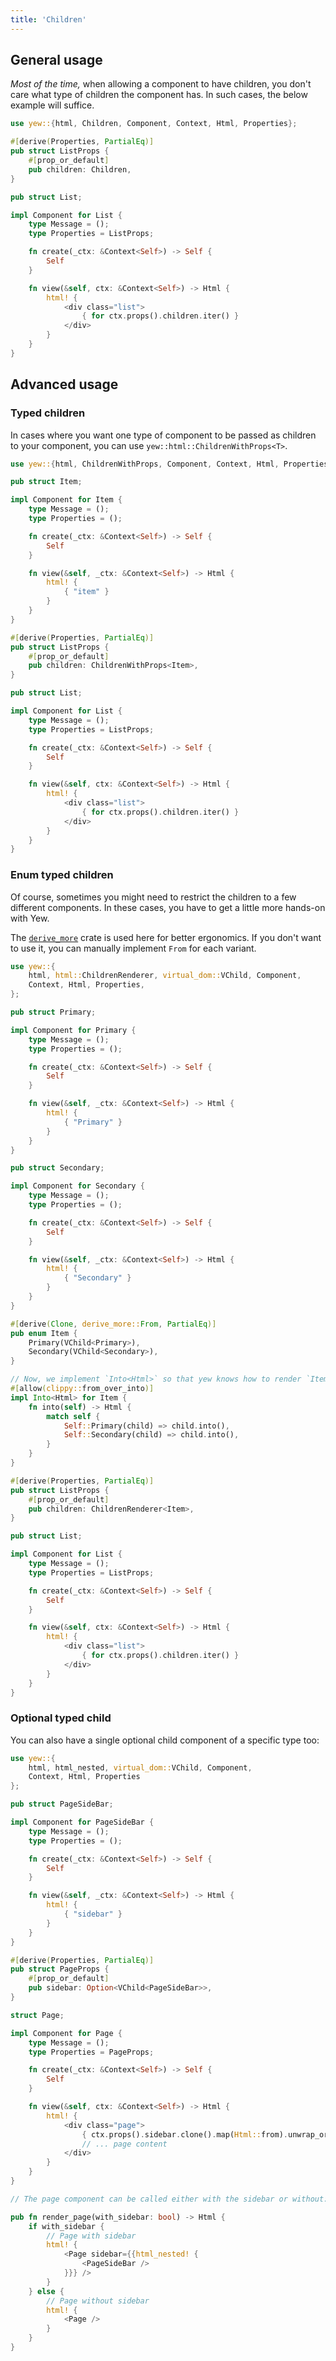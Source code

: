 ```yaml
---
title: 'Children'
---
```


## General usage

_Most of the time,_ when allowing a component to have children, you don't care
what type of children the component has. In such cases, the below example will
suffice.

```rust
use yew::{html, Children, Component, Context, Html, Properties};

#[derive(Properties, PartialEq)]
pub struct ListProps {
    #[prop_or_default]
    pub children: Children,
}

pub struct List;

impl Component for List {
    type Message = ();
    type Properties = ListProps;

    fn create(_ctx: &Context<Self>) -> Self {
        Self
    }

    fn view(&self, ctx: &Context<Self>) -> Html {
        html! {
            <div class="list">
                { for ctx.props().children.iter() }
            </div>
        }
    }
}
```

## Advanced usage

### Typed children

In cases where you want one type of component to be passed as children to your component,
you can use `yew::html::ChildrenWithProps<T>`.

```rust
use yew::{html, ChildrenWithProps, Component, Context, Html, Properties};

pub struct Item;

impl Component for Item {
    type Message = ();
    type Properties = ();

    fn create(_ctx: &Context<Self>) -> Self {
        Self
    }

    fn view(&self, _ctx: &Context<Self>) -> Html {
        html! {
            { "item" }
        }
    }
}

#[derive(Properties, PartialEq)]
pub struct ListProps {
    #[prop_or_default]
    pub children: ChildrenWithProps<Item>,
}

pub struct List;

impl Component for List {
    type Message = ();
    type Properties = ListProps;

    fn create(_ctx: &Context<Self>) -> Self {
        Self
    }

    fn view(&self, ctx: &Context<Self>) -> Html {
        html! {
            <div class="list">
                { for ctx.props().children.iter() }
            </div>
        }
    }
}
```

### Enum typed children

Of course, sometimes you might need to restrict the children to a few different
components. In these cases, you have to get a little more hands-on with Yew.

The [`derive_more`](https://github.com/JelteF/derive_more) crate is used here
for better ergonomics. If you don't want to use it, you can manually implement
`From` for each variant.

```rust
use yew::{
    html, html::ChildrenRenderer, virtual_dom::VChild, Component,
    Context, Html, Properties,
};

pub struct Primary;

impl Component for Primary {
    type Message = ();
    type Properties = ();

    fn create(_ctx: &Context<Self>) -> Self {
        Self
    }

    fn view(&self, _ctx: &Context<Self>) -> Html {
        html! {
            { "Primary" }
        }
    }
}

pub struct Secondary;

impl Component for Secondary {
    type Message = ();
    type Properties = ();

    fn create(_ctx: &Context<Self>) -> Self {
        Self
    }

    fn view(&self, _ctx: &Context<Self>) -> Html {
        html! {
            { "Secondary" }
        }
    }
}

#[derive(Clone, derive_more::From, PartialEq)]
pub enum Item {
    Primary(VChild<Primary>),
    Secondary(VChild<Secondary>),
}

// Now, we implement `Into<Html>` so that yew knows how to render `Item`.
#[allow(clippy::from_over_into)]
impl Into<Html> for Item {
    fn into(self) -> Html {
        match self {
            Self::Primary(child) => child.into(),
            Self::Secondary(child) => child.into(),
        }
    }
}

#[derive(Properties, PartialEq)]
pub struct ListProps {
    #[prop_or_default]
    pub children: ChildrenRenderer<Item>,
}

pub struct List;

impl Component for List {
    type Message = ();
    type Properties = ListProps;

    fn create(_ctx: &Context<Self>) -> Self {
        Self
    }

    fn view(&self, ctx: &Context<Self>) -> Html {
        html! {
            <div class="list">
                { for ctx.props().children.iter() }
            </div>
        }
    }
}
```

### Optional typed child

You can also have a single optional child component of a specific type too:

```rust
use yew::{
    html, html_nested, virtual_dom::VChild, Component,
    Context, Html, Properties
};

pub struct PageSideBar;

impl Component for PageSideBar {
    type Message = ();
    type Properties = ();

    fn create(_ctx: &Context<Self>) -> Self {
        Self
    }

    fn view(&self, _ctx: &Context<Self>) -> Html {
        html! {
            { "sidebar" }
        }
    }
}

#[derive(Properties, PartialEq)]
pub struct PageProps {
    #[prop_or_default]
    pub sidebar: Option<VChild<PageSideBar>>,
}

struct Page;

impl Component for Page {
    type Message = ();
    type Properties = PageProps;

    fn create(_ctx: &Context<Self>) -> Self {
        Self
    }

    fn view(&self, ctx: &Context<Self>) -> Html {
        html! {
            <div class="page">
                { ctx.props().sidebar.clone().map(Html::from).unwrap_or_default() }
                // ... page content
            </div>
        }
    }
}

// The page component can be called either with the sidebar or without:

pub fn render_page(with_sidebar: bool) -> Html {
    if with_sidebar {
        // Page with sidebar
        html! {
            <Page sidebar={{html_nested! {
                <PageSideBar />
            }}} />
        }
    } else {
        // Page without sidebar
        html! {
            <Page />
        }
    }
}
```
